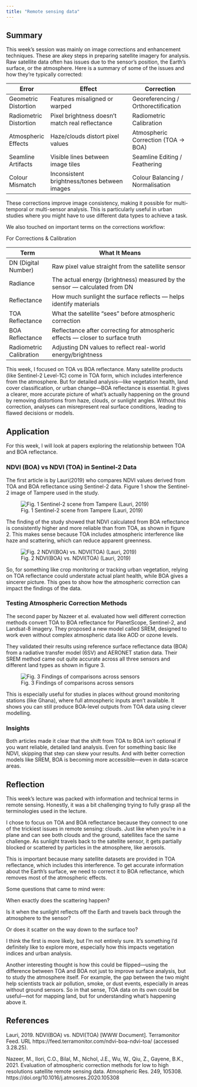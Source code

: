 ```yaml
---
title: "Remote sensing data"
---
```


## Summary

This week’s session was mainly on image corrections and enhancement techniques. These are akey steps in preparing satellite imagery for analysis. Raw satellite data often has issues due to the sensor's position, the Earth’s surface, or the atmosphere. Here is a summary of some of the issues and how they’re typically corrected:

| Error                  | Effect                                          | Correction                          |
|------------------------|-------------------------------------------------|-------------------------------------|
| Geometric Distortion   | Features misaligned or warped                   | Georeferencing / Orthorectification |
| Radiometric Distortion | Pixel brightness doesn’t match real reflectance | Radiometric Calibration             |
| Atmospheric Effects    | Haze/clouds distort pixel values                | Atmospheric Correction (TOA → BOA)  |
| Seamline Artifacts     | Visible lines between image tiles               | Seamline Editing / Feathering       |
| Colour Mismatch        | Inconsistent brightness/tones between images    | Colour Balancing / Normalisation    |

These corrections improve image consistency, making it possible for multi-temporal or multi-sensor analysis. This is particularly useful in urban studies where you might have to use different data types to achieve a task.

We also touched on important terms on the corrections workflow:

For Corrections & Calibration

| Term                    | What It Means                                                                  |
|-------------------------|--------------------------------------------------------------------------------|
| DN (Digital Number)     | Raw pixel value straight from the satellite sensor                             |
| Radiance                | The actual energy (brightness) measured by the sensor — calculated from DN     |
| Reflectance             | How much sunlight the surface reflects — helps identify materials              |
| TOA Reflectance         | What the satellite “sees” before atmospheric correction                        |
| BOA Reflectance         | Reflectance after correcting for atmospheric effects — closer to surface truth |
| Radiometric Calibration | Adjusting DN values to reflect real-world energy/brightness                    |

This week, I focused on TOA vs BOA reflectance. Many satellite products (like Sentinel-2 Level-1C) come in TOA form, which includes interference from the atmosphere. But for detailed analysis—like vegetation health, land cover classification, or urban change—BOA reflectance is essential. It gives a clearer, more accurate picture of what's actually happening on the ground by removing distortions from haze, clouds, or sunlight angles. Without this correction, analyses can misrepresent real surface conditions, leading to flawed decisions or models.

## Application

For this week, I will look at papers exploring the relationship between TOA and BOA reflectance.

### NDVI (BOA) vs NDVI (TOA) in Sentinel-2 Data

The first article is by Lauri(2019) who compares NDVI values derived from TOA and BOA reflectance using Sentinel-2 data. Figure 1 show the Sentinel-2 image of Tampere used in the study.

![Fig. 1 Sentinel-2 scene from Tampere (Lauri, 2019)](week_3/image-2.jpg)

The finding of the study showed that NDVI calculated from BOA reflectance is consistently higher and more reliable than from TOA, as shown in figure 2. This makes sense because TOA includes atmospheric interference like haze and scattering, which can reduce apparent greenness.

![Fig. 2 NDVI(BOA) vs. NDVI(TOA) (Lauri, 2019)](week_3/picture14.png)

So, for something like crop monitoring or tracking urban vegetation, relying on TOA reflectance could understate actual plant health, while BOA gives a sincerer picture. This goes to show how the atmospheric correction can impact the findings of the data.

### Testing Atmospheric Correction Methods

The second paper by Nazeer et al. evaluated how well different correction methods convert TOA to BOA reflectance for PlanetScope, Sentinel-2, and Landsat-8 imagery. They proposed a new model called SREM, designed to work even without complex atmospheric data like AOD or ozone levels.

They validated their results using reference surface reflectance data (BOA) from a radiative transfer model (6SV) and AERONET station data. Their SREM method came out quite accurate across all three sensors and different land types as shown in figure 3.

![Fig. 3 Findings of comparisons across sensors](week_3/picture15.jpg)

This is especially useful for studies in places without ground monitoring stations (like Ghana), where full atmospheric inputs aren’t available. It shows you can still produce BOA-level outputs from TOA data using clever modelling.

### Insights

Both articles made it clear that the shift from TOA to BOA isn’t optional if you want reliable, detailed land analysis. Even for something basic like NDVI, skipping that step can skew your results. And with better correction models like SREM, BOA is becoming more accessible—even in data-scarce areas.

## Reflection

This week's lecture was packed with information and technical terms in remote sensing. Honestly, it was a bit challenging trying to fully grasp all the terminologies used in the lecture.

I chose to focus on TOA and BOA reflectance because they connect to one of the trickiest issues in remote sensing: clouds. Just like when you're in a plane and can see both clouds and the ground, satellites face the same challenge. As sunlight travels back to the satellite sensor, it gets partially blocked or scattered by particles in the atmosphere, like aerosols.

This is important because many satellite datasets are provided in TOA reflectance, which includes this interference. To get accurate information about the Earth’s surface, we need to correct it to BOA reflectance, which removes most of the atmospheric effects.

Some questions that came to mind were:

When exactly does the scattering happen?

Is it when the sunlight reflects off the Earth and travels back through the atmosphere to the sensor?

Or does it scatter on the way down to the surface too?

I think the first is more likely, but I’m not entirely sure. It’s something I’d definitely like to explore more, especially how this impacts vegetation indices and urban analysis.

Another interesting thought is how this could be flipped—using the difference between TOA and BOA not just to improve surface analysis, but to study the atmosphere itself. For example, the gap between the two might help scientists track air pollution, smoke, or dust events, especially in areas without ground sensors. So in that sense, TOA data on its own could be useful—not for mapping land, but for understanding what’s happening above it.

## References

Lauri, 2019. NDVI(BOA) vs. NDVI(TOA) \[WWW Document\]. Terramonitor Feed. URL https://feed.terramonitor.com/ndvi-boa-ndvi-toa/ (accessed 3.28.25).

Nazeer, M., Ilori, C.O., Bilal, M., Nichol, J.E., Wu, W., Qiu, Z., Gayene, B.K., 2021. Evaluation of atmospheric correction methods for low to high resolutions satellite remote sensing data. Atmospheric Res. 249, 105308. https://doi.org/10.1016/j.atmosres.2020.105308

